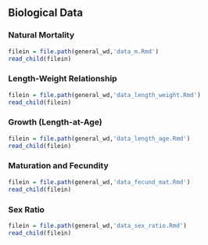 ## Biological Data{#bio-data}

### Natural Mortality

```r
filein = file.path(general_wd,'data_m.Rmd')
read_child(filein)
```

### Length-Weight Relationship

```r
filein = file.path(general_wd,'data_length_weight.Rmd')
read_child(filein)
```

### Growth (Length-at-Age)

```r
filein = file.path(general_wd,'data_length_age.Rmd')
read_child(filein)
```

### Maturation and Fecundity

```r
filein = file.path(general_wd,'data_fecund_mat.Rmd')
read_child(filein)
```

### Sex Ratio

```r
filein = file.path(general_wd,'data_sex_ratio.Rmd')
read_child(filein)
```